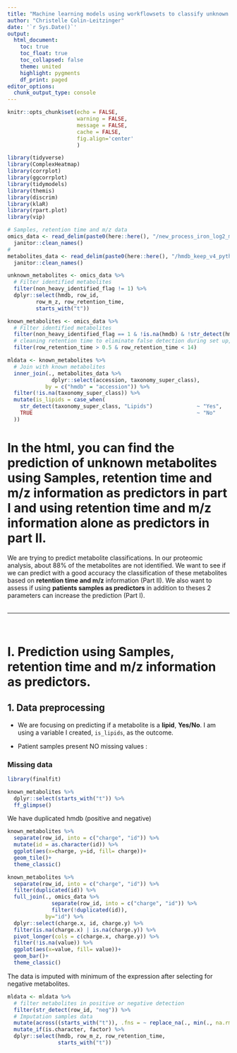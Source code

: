 ```yaml
---
title: "Machine learning models using workflowsets to classify unknown metabolites as lipids or not"
author: "Christelle Colin-Leitzinger"
date: '`r Sys.Date()`'
output: 
  html_document:
    toc: true
    toc_float: true
    toc_collapsed: false
    theme: united
    highlight: pygments
    df_print: paged
editor_options: 
  chunk_output_type: console
---
```


<style type="text/css">
.figure {
   margin-top: 25px;
   margin-bottom: 10px;
}

table {
    margin-top: 10px;
    margin-bottom: 25px;
}
</style>

```r
knitr::opts_chunk$set(echo = FALSE,
                      warning = FALSE,
                      message = FALSE,
                      cache = FALSE,
                      fig.align='center'
                      )
```


```r
library(tidyverse)
library(ComplexHeatmap)
library(corrplot)
library(ggcorrplot)
library(tidymodels)
library(themis)
library(discrim)
library(klaR)
library(rpart.plot)
library(vip) 
```


```r
# Samples, retention time and m/z data
omics_data <- read_delim(paste0(here::here(), "/new_process_iron_log2_merged.txt")) %>% 
  janitor::clean_names()
#
metabolites_data <- read_delim(paste0(here::here(), "/hmdb_keep_v4_python_blessed.txt.zip")) %>% 
  janitor::clean_names()
```

```r
unknown_metabolites <- omics_data %>% 
  # Filter identified metabolites
  filter(non_heavy_identified_flag != 1) %>% 
  dplyr::select(hmdb, row_id, 
         row_m_z, row_retention_time,
         starts_with("t"))

known_metabolites <- omics_data %>% 
  # Filter identified metabolites
  filter(non_heavy_identified_flag == 1 & !is.na(hmdb) & !str_detect(hmdb, "\\|")) %>% 
  # cleaning retention time to eliminate false detection during set up, washing and equilibrating the HPLC
  filter(row_retention_time > 0.5 & row_retention_time < 14)

mldata <- known_metabolites %>% 
  # Join with known metabolites
  inner_join(., metabolites_data %>% 
              dplyr::select(accession, taxonomy_super_class),
            by = c("hmdb" = "accession")) %>% 
  filter(!is.na(taxonomy_super_class)) %>% 
  mutate(is_lipids = case_when(
    str_detect(taxonomy_super_class, "Lipids")              ~ "Yes",
    TRUE                                                    ~ "No"
  ))
```


# **In the html, you can find the prediction of unknown metabolites using Samples, retention time and m/z information as predictors in part I and using retention time and m/z information alone as predictors in part II.**
We are trying to predict metabolite classifications. In our proteomic analysis, about 88% of the metabolites are not identified. We want to see if we can predict with a good accuracy the classification of these metabolites based on **retention time and m/z** information (Part II). We also want to assess if using **patients samples as predictors** in addition to theses 2 parameters can increase the prediction (Part I).  
<br>

***
<br>

# I. Prediction using Samples, retention time and m/z information as predictors.


## 1. Data preprocessing

- We are focusing on predicting if a metabolite is a **lipid**, **Yes/No**. I am using a variable I created, `is_lipids`, as the outcome.

- Patient samples present NO missing values :

### Missing data
```r
library(finalfit) 

known_metabolites %>%
  dplyr::select(starts_with("t")) %>% 
  ff_glimpse()
```
We have duplicated hmdb (positive and negative)
```r
known_metabolites %>%
  separate(row_id, into = c("charge", "id")) %>% 
  mutate(id = as.character(id)) %>% 
  ggplot(aes(x=charge, y=id, fill= charge))+
  geom_tile()+
  theme_classic()
```

```r
known_metabolites %>%
  separate(row_id, into = c("charge", "id")) %>% 
  filter(duplicated(id)) %>% 
  full_join(., omics_data %>%
              separate(row_id, into = c("charge", "id")) %>% 
              filter(!duplicated(id)),
            by="id") %>% 
  dplyr::select(charge.x, id, charge.y) %>% 
  filter(is.na(charge.x) | is.na(charge.y)) %>% 
  pivot_longer(cols = c(charge.x, charge.y)) %>% 
  filter(!is.na(value)) %>% 
  ggplot(aes(x=value, fill= value))+
  geom_bar()+
  theme_classic()
```
The data is imputed with minimum of the expression after selecting for negative metabolites.

```r
mldata <- mldata %>% 
  # filter metabolites in positive or negative detection
  filter(str_detect(row_id, "neg")) %>% 
  # Imputation samples data
  mutate(across((starts_with("t")), .fns = ~ replace_na(., min(., na.rm = TRUE)))) %>% 
  mutate_if(is.character, factor) %>% 
  dplyr::select(hmdb, row_m_z, row_retention_time, 
                starts_with("t"))
```

